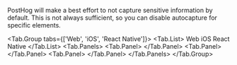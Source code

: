 PostHog will make a best effort to not capture sensitive information by default. This is not always sufficient, so you can disable autocapture for specific elements.


<Tab.Group tabs={['Web', 'iOS', 'React Native']}>
    <Tab.List>
        <Tab>Web</Tab>
        <Tab>iOS</Tab>
        <Tab>React Native</Tab>
    </Tab.List>
    <Tab.Panels>
        <Tab.Panel>
            <MaskingInputWeb />
        </Tab.Panel>
        <Tab.Panel>
            <MaskingInputIos />
        </Tab.Panel>
        <Tab.Panel>
            <MaskingInputReactNative />
        </Tab.Panel>
    </Tab.Panels>
</Tab.Group>
